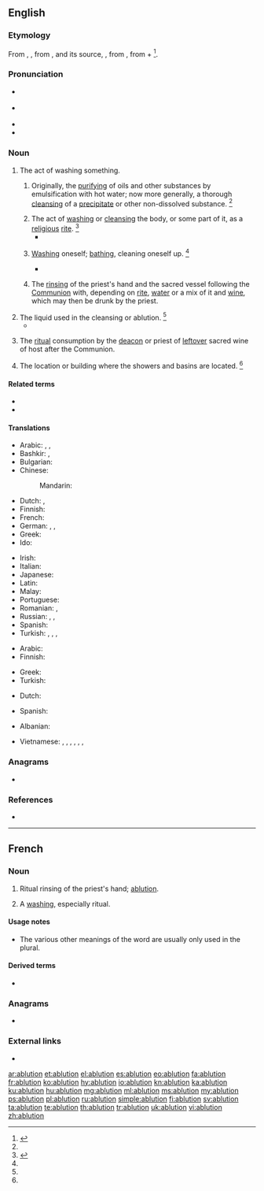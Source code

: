 ==English==

===Etymology===
From {{etyl|enm|en}}, {{m|enm|ablucioun||cleansing of impurities}}, from {{etyl|fro|en}} {{m|fro|ablution}}, and its source, {{etyl|LL.|en}} {{m|la|ablūtiō||a washing away}}, from {{m|la|abluō||wash away}}, from {{m|la|ab||away}} + {{m|la|luō||wash}}<ref>{{R:CDOE|page=3}}</ref>.

===Pronunciation===
* {{a|RP}} {{IPA|/əˈbluː.ʃn̩/|lang=en}}
* {{a|US}} {{IPA|/əˈblu.ʃn̩/|/æbˈlu.ʃn̩/|lang=en}}
* {{rhymes|uːʃən|lang=en}}
* {{audio|en-us-ablution.ogg|Audio (US)|lang=en}}

===Noun===
{{en-noun}}

# The act of washing something.
## {{lb|en|chemistry}} Originally, the [[purifying]] of oils and other substances by emulsification with hot water; now more generally, a thorough [[cleansing]] of a [[precipitate]] or other non-dissolved substance. {{defdate|First attested from around 1350 to 1470.}}<ref name=SOED/>
## The act of [[washing]] or [[cleansing]] the body, or some part of it, as a [[religious]] [[rite]]. {{defdate|From mid 16<sup>th</sup> century.}}<ref name=SOED>{{R:SOED5|page=5-6}}</ref>
##* {{quote-book|year=1786|author=William Beckford|title=Vathek; an Arabian Tale|passage=Let water be brought to perform my '''ablutions''', and let the pious Fakreddin be called to offer up his prayers with mine.}}
## {{lb|en|literary|or|humorous|usually|in the plural}} [[washing|Washing]] oneself; [[bathing]], cleaning oneself up. {{defdate|From mid 18<sup>th</sup> century.}}<ref name=SOED/>
##* {{quote-book|year=1835|author=[[s:Author:William Gilmore Simms|William Gilmore Simms]]|title=[[s:The Partisan|The Partisan]]|publisher=Harper|section=[[s:The Partisan/II|Chapter II]]|page=[[s:Page:The Partisan, v1.djvu/26|25]]|passage=He followed the steps of Bella, who soon conducted him to his chamber, and left him to those '''ablutions''' which a long ride along a sandy road had rendered particularly necessary.}}
## {{lb|en|Western|_|Christianity}} The [[rinse|rinsing]] of the priest's hand and the sacred vessel following the [[Communion]] with, depending on [[rite]], [[water]] or a mix of it and [[wine]], which may then be drunk by the priest. {{defdate|from 17th c.}}
# The liquid used in the cleansing or ablution. {{defdate|From early 18<sup>th</sup> century.}}<ref name=SOED/>
#* {{quote-book|author=[[w:Alexander Pope|Alexander Pope]]|passage=Cast the '''ablutions''' in the main.}}
# {{lb|en|Eastern Orthodoxy}} The [[ritual]] consumption by the [[deacon]] or priest of [[leftover]] sacred wine of host after the Communion.
# {{lb|en|pluralonly|UK|military}} The location or building where the showers and basins are located. {{defdate|From mid 20<sup>th</sup> century.}}<ref name=SOED/>

====Related terms====
* {{l|en|abluent}}
* {{l|en|ablute}}

====Translations====
{{trans-top|the act of washing or cleansing}}
* Arabic: {{t|ar|وُضُوء|m}}, {{t|ar|غُسْل|m}}, {{t|ar|اِغْتِسَال|m}}
* Bashkir: {{t|ba|йыуыныу}}, {{t|ba|тәһәрәт}} {{qualifier|in Islam}}
* Bulgarian: {{t|bg|проми́вка|f}}
* Chinese:
*: Mandarin: {{t+|cmn|沐浴|tr=mùyù|sc=Hani}}
* Dutch: {{t|nl|rituele wassing}}, {{t+|nl|ablutie|m}}
* Finnish: {{t+|fi|peseytyminen}}
* French: {{t+|fr|ablution|f}}
* German: {{t+|de|Waschung|f}}, {{t|de|Abwaschung|f}}, {{t+|de|Ablution|f}} {{qualifier|religious}}
* Greek: {{t+|el|πλύσιμο|n}}
* Ido: {{t+|io|abluciono}}
{{trans-mid}}
* Irish: {{t|ga|ionladh|m}}
* Italian: {{t+|it|abluzione|f}}
* Japanese: {{t+|ja|沐浴|tr=もくよく, mokuyoku|sc=Jpan}}
* Latin: {{t|la|ablūtiō|f}}
* Malay: {{t|ms|wuduk}} {{qualifier|in Islam}}
* Portuguese: {{t+|pt|ablução|f}}
* Romanian: {{t+|ro|spălare|f}}, {{t+|ro|abluțiune|f}}
* Russian: {{t+|ru|омове́ние|n}} {{qualifier|religious}}, {{t+|ru|промыва́ние|n}}, {{t+|ru|промы́вка|f}}
* Spanish: {{t+|es|ablución|f}}
* Turkish: {{t|tr|yunku}}, {{t+|tr|abdest}}, {{t+|tr|gusül}}, {{t|tr|iğtisal}} {{qualifier|obsolete}}
{{trans-bottom}}

{{trans-top|the water used in cleansing}}
* Arabic: {{t|ar|وَضُوء|m}}
* Finnish: {{t+|fi|pesuvesi}}
{{trans-mid}}
* Greek: {{t|el|νερό του καθαρμού|n}}
* Turkish: {{t|tr|abdest suyu}}
{{trans-bottom}}

{{trans-top|Roman Catholic Church: a small quantity of wine and water}}
* Dutch: {{t+|nl|ablutie|m}}
{{trans-mid}}
* Spanish: {{t|es|ablución|f}}
{{trans-bottom}}

{{checktrans-top}}
* Albanian: {{t-check|sq|avdes}}
{{trans-mid}}
* Vietnamese: {{t-check|vi|lễ rửa tội}}, {{t-check|vi|lễ tắm gội}}, {{t-check|vi|lễ rửa sạch các đồ thờ}}, {{t-check|vi|nước tắm gội}}, {{t-check|vi|nước rửa đồ thờ}}, {{t-check|vi|sự tắm gội}}, {{t-check|vi|sự rửa ráy}}
{{trans-bottom}}

===Anagrams===
* {{l|en|abutilon}}

===References===
<references/>
* {{R:Webster 1913}}

----

==French==

===Noun===
{{fr-noun|f}}

# {{lb|fr|Western|_|Christianity}} Ritual rinsing of the priest's hand; [[#English|ablution]].
# {{lb|fr|rare}} A [[washing]], especially ritual.

====Usage notes====
* The various other meanings of the word are usually only used in the plural.

====Derived terms====
* {{l|fr|ablutions}}

===Anagrams===
* {{l|fr|oubliant}}

===External links===
* {{R:TLFi}}

[[ar:ablution]]
[[et:ablution]]
[[el:ablution]]
[[es:ablution]]
[[eo:ablution]]
[[fa:ablution]]
[[fr:ablution]]
[[ko:ablution]]
[[hy:ablution]]
[[io:ablution]]
[[kn:ablution]]
[[ka:ablution]]
[[ku:ablution]]
[[hu:ablution]]
[[mg:ablution]]
[[ml:ablution]]
[[ms:ablution]]
[[my:ablution]]
[[ps:ablution]]
[[pl:ablution]]
[[ru:ablution]]
[[simple:ablution]]
[[fi:ablution]]
[[sv:ablution]]
[[ta:ablution]]
[[te:ablution]]
[[th:ablution]]
[[tr:ablution]]
[[uk:ablution]]
[[vi:ablution]]
[[zh:ablution]]